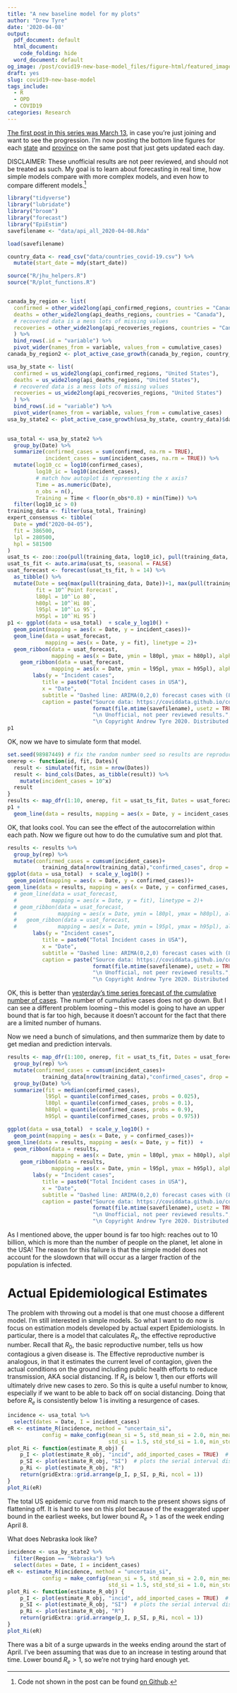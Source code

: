 ```yaml
---
title: "A new baseline model for my plots"
author: "Drew Tyre"
date: '2020-04-08'
output:
  pdf_document: default
  html_document:
    code_folding: hide
  word_document: default
og_image: /post/covid19-new-base-model_files/figure-html/featured_image-1.png
draft: yes
slug: covid19-new-base-model
tags_include:
  - R
  - OPD
  - COVID19
categories: Research
---
```




[The first post in this series was March 13](/post/covid-19_and_r/), in case you're just joining and
want to see the progression. I'm now posting the bottom line figures for each [state](/post/covid19-bottom-line-usa/) and [province](/post/covid19-bottom-line-canada/) on
the same post that just gets updated each day.

DISCLAIMER: These unofficial results are not peer reviewed, and should not be
treated as such. My goal is to learn about forecasting in real time, 
how simple models compare with more complex models, and even how to compare
different models.[^1] 



```r
library("tidyverse")
library("lubridate")
library("broom")
library("forecast")
library("EpiEstim")
savefilename <- "data/api_all_2020-04-08.Rda"

load(savefilename)

country_data <- read_csv("data/countries_covid-19.csv") %>% 
  mutate(start_date = mdy(start_date)) 

source("R/jhu_helpers.R")
source("R/plot_functions.R")


canada_by_region <- list(
  confirmed = other_wide2long(api_confirmed_regions, countries = "Canada"),
  deaths = other_wide2long(api_deaths_regions, countries = "Canada"),
  # recovered data is a mess lots of missing values
  recoveries = other_wide2long(api_recoveries_regions, countries = "Canada")
  ) %>% 
  bind_rows(.id = "variable") %>% 
  pivot_wider(names_from = variable, values_from = cumulative_cases)
canada_by_region2 <- plot_active_case_growth(canada_by_region, country_data)$data

usa_by_state <- list(
  confirmed = us_wide2long(api_confirmed_regions, "United States"),
  deaths = us_wide2long(api_deaths_regions, "United States"),
  # recovered data is a mess lots of missing values
  recoveries = us_wide2long(api_recoveries_regions, "United States")
  ) %>% 
  bind_rows(.id = "variable") %>% 
  pivot_wider(names_from = variable, values_from = cumulative_cases) 
usa_by_state2 <- plot_active_case_growth(usa_by_state, country_data)$data
  


```




```r
usa_total <- usa_by_state2 %>%
  group_by(Date) %>% 
  summarize(confirmed_cases = sum(confirmed, na.rm = TRUE),
            incident_cases = sum(incident_cases, na.rm = TRUE)) %>% 
  mutate(log10_cc = log10(confirmed_cases),
         log10_ic = log10(incident_cases),
         # match how autoplot is representing the x axis?
         Time = as.numeric(Date),
         n_obs = n(),
         Training = Time < floor(n_obs*0.8) + min(Time)) %>% 
  filter(log10_ic > 0)
training_data <- filter(usa_total, Training)
expert_consensus <- tibble(
  Date = ymd("2020-04-05"),
  fit = 386500,
  lpl = 280500,
  hpl = 581500
)
usat_ts <- zoo::zoo(pull(training_data, log10_ic), pull(training_data, Date))
usat_ts_fit <- auto.arima(usat_ts, seasonal = FALSE)
usat_forecast <- forecast(usat_ts_fit, h = 14) %>% 
  as_tibble() %>% 
  mutate(Date = seq(max(pull(training_data, Date))+1, max(pull(training_data, Date)) + 14, by = "day"),
         fit = 10^`Point Forecast`,
         l80pl = 10^`Lo 80`,
         h80pl = 10^`Hi 80`,         
         l95pl = 10^`Lo 95`,
         h95pl = 10^`Hi 95`)
p1 <- ggplot(data = usa_total)  + scale_y_log10() +
  geom_point(mapping = aes(x = Date, y = incident_cases))+
  geom_line(data = usat_forecast,
            mapping = aes(x = Date, y = fit), linetype = 2)+
  geom_ribbon(data = usat_forecast,
              mapping = aes(x = Date, ymin = l80pl, ymax = h80pl), alpha = 0.2) +
    geom_ribbon(data = usat_forecast,
              mapping = aes(x = Date, ymin = l95pl, ymax = h95pl), alpha = 0.2) +
        labs(y = "Incident cases", 
           title = paste0("Total Incident cases in USA"),
           x = "Date",
           subtitle = "Dashed line: ARIMA(0,2,0) forecast cases with (80%, 95%) prediction intervals.",
           caption = paste("Source data: https://coviddata.github.io/coviddata/ downloaded ",
                           format(file.mtime(savefilename), usetz = TRUE),
                           "\n Unofficial, not peer reviewed results.",
                           "\n Copyright Andrew Tyre 2020. Distributed with MIT License."))
p1
```

OK, now we have to simulate form that model.
```r
set.seed(98987449) # fix the random number seed so results are reproducible.
onerep <- function(id, fit, Dates){
  result <- simulate(fit, nsim = nrow(Dates))
  result <- bind_cols(Dates, as_tibble(result)) %>% 
    mutate(incident_cases = 10^x)
  result
}
results <- map_dfr(1:10, onerep, fit = usat_ts_fit, Dates = usat_forecast[,"Date"], .id = "rep")
p1 + 
  geom_line(data = results, mapping = aes(x = Date, y = incident_cases, group = rep))
```

OK, that looks cool. You can see the effect of the autocorrelation within each path.  Now we figure out how to do the cumulative sum and plot that.

```r
results <- results %>%
  group_by(rep) %>% 
  mutate(confirmed_cases = cumsum(incident_cases)+ 
           training_data[nrow(training_data),"confirmed_cases", drop = TRUE])
ggplot(data = usa_total)  + scale_y_log10() +
  geom_point(mapping = aes(x = Date, y = confirmed_cases))+
geom_line(data = results, mapping = aes(x = Date, y = confirmed_cases, group = rep))  +
  # geom_line(data = usat_forecast,
  #           mapping = aes(x = Date, y = fit), linetype = 2)+
  # geom_ribbon(data = usat_forecast,
  #             mapping = aes(x = Date, ymin = l80pl, ymax = h80pl), alpha = 0.2) +
  #   geom_ribbon(data = usat_forecast,
  #             mapping = aes(x = Date, ymin = l95pl, ymax = h95pl), alpha = 0.2) +
        labs(y = "Incident cases", 
           title = paste0("Total Incident cases in USA"),
           x = "Date",
           subtitle = "Dashed line: ARIMA(0,2,0) forecast cases with (80%, 95%) prediction intervals.",
           caption = paste("Source data: https://coviddata.github.io/coviddata/ downloaded ",
                           format(file.mtime(savefilename), usetz = TRUE),
                           "\n Unofficial, not peer reviewed results.",
                           "\n Copyright Andrew Tyre 2020. Distributed with MIT License."))
```

OK, this is better than [yesterday's time series forecast of the cumulative number of cases](/post/covid19-me-vs-experts/).
The number of cumulative cases does not go down. But I can see a different problem looming -- 
this model is going to have an upper bound that is far too high, because it doesn't account
for the fact that there are a limited number of humans. 

Now we need a bunch of simulations, and then
summarize them by date to get median and prediction intervals.

```r
results <- map_dfr(1:100, onerep, fit = usat_ts_fit, Dates = usat_forecast[,"Date"], .id = "rep")%>%
  group_by(rep) %>% 
  mutate(confirmed_cases = cumsum(incident_cases)+ 
           training_data[nrow(training_data),"confirmed_cases", drop = TRUE]) %>% 
  group_by(Date) %>% 
  summarize(fit = median(confirmed_cases),
            l95pl = quantile(confirmed_cases, probs = 0.025),
            l80pl = quantile(confirmed_cases, probs = 0.1),
            h80pl = quantile(confirmed_cases, probs = 0.9),
            h95pl = quantile(confirmed_cases, probs = 0.975))

ggplot(data = usa_total)  + scale_y_log10() +
  geom_point(mapping = aes(x = Date, y = confirmed_cases))+
geom_line(data = results, mapping = aes(x = Date, y = fit))  +
  geom_ribbon(data = results,
              mapping = aes(x = Date, ymin = l80pl, ymax = h80pl), alpha = 0.2) +
    geom_ribbon(data = results,
              mapping = aes(x = Date, ymin = l95pl, ymax = h95pl), alpha = 0.2) +
        labs(y = "Incident cases", 
           title = paste0("Total Incident cases in USA"),
           x = "Date",
           subtitle = "Dashed line: ARIMA(0,2,0) forecast cases with (80%, 95%) prediction intervals.",
           caption = paste("Source data: https://coviddata.github.io/coviddata/ downloaded ",
                           format(file.mtime(savefilename), usetz = TRUE),
                           "\n Unofficial, not peer reviewed results.",
                           "\n Copyright Andrew Tyre 2020. Distributed with MIT License."))
```

As I mentioned above, the upper bound is far too high: reaches out to 10 billion, which is more
than the number of people on the planet, let alone in the USA! The reason for this failure is that
the simple model does not account for the slowdown that will occur as a larger fraction of 
the population is infected.

# Actual Epidemiological Estimates

The problem with throwing out a model is that one must choose a 
different model. I'm still interested in simple models. So what I want to do now is focus on estimation
models developed by actual expert Epidemiologists. In particular, there is a model that calculates
$R_e$, the effective reproductive number. Recall that $R_0$, the basic reproductive number, tells us
how contagious a given disease is. The Effective reproductive number is analogous, in that it
estimates the current level of contagion, given the actual conditions on the ground including
public health efforts to reduce transmission, AKA social distancing. If $R_e$ is below 1, then
our efforts will ultimately drive new cases to zero. So this is quite a useful number to know,
especially if we want to be able to back off on social distancing. Doing that before $R_e$ is 
consistently below 1 is inviting a resurgence of cases. 

```r
incidence <- usa_total %>% 
  select(dates = Date, I = incident_cases)
eR <- estimate_R(incidence, method = "uncertain_si", 
           config = make_config(mean_si = 5, std_mean_si = 2.0, min_mean_si = 2.3, max_mean_si = 8.4,
                                std_si = 1.5, std_std_si = 1.0, min_std_si = 0.5, max_std_si = 4.0))
plot_Ri <- function(estimate_R_obj) {
    p_I <- plot(estimate_R_obj, "incid", add_imported_cases = TRUE)  # plots the incidence
    p_SI <- plot(estimate_R_obj, "SI")  # plots the serial interval distribution
    p_Ri <- plot(estimate_R_obj, "R")
    return(gridExtra::grid.arrange(p_I, p_SI, p_Ri, ncol = 1))
}
plot_Ri(eR)
```

The total US epidemic curve from mid march to the present shows signs of flattening off.
It is hard to see on this plot because of the exaggerated upper bound in the earliest weeks,
but lower bound $R_e > 1$ as of the week ending April 8.  

What does Nebraska look like? 

```r
incidence <- usa_by_state2 %>%
  filter(Region == "Nebraska") %>% 
  select(dates = Date, I = incident_cases)
eR <- estimate_R(incidence, method = "uncertain_si", 
           config = make_config(mean_si = 5, std_mean_si = 2.0, min_mean_si = 2.3, max_mean_si = 8.4,
                                std_si = 1.5, std_std_si = 1.0, min_std_si = 0.5, max_std_si = 4.0))
plot_Ri <- function(estimate_R_obj) {
    p_I <- plot(estimate_R_obj, "incid", add_imported_cases = TRUE)  # plots the incidence
    p_SI <- plot(estimate_R_obj, "SI")  # plots the serial interval distribution
    p_Ri <- plot(estimate_R_obj, "R")
    return(gridExtra::grid.arrange(p_I, p_SI, p_Ri, ncol = 1))
}
plot_Ri(eR)
```

There was a bit of a surge upwards in the weeks ending around the start of April. I've
been assuming that was due to an increase in testing around that time. Lower bound $R_e > 1$, 
so we're not trying hard enough yet.

[^1]: Code not shown in the post can be found [on Github](https://raw.githubusercontent.com/rbind/cheap_shots/master/content/post/covid19-different-perspective.Rmd).


